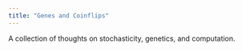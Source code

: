 ```yaml
---
title: "Genes and Coinflips"
---
```


A collection of thoughts on stochasticity, genetics, and computation.